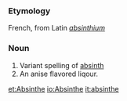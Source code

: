 ===Etymology===
French, from Latin ''[[absinthium]]''

===Noun===
#Variant spelling of [[absinth]]
#An anise flavored liqour.

{{wikipedia}}
[[et:Absinthe]]
[[io:Absinthe]]
[[it:absinthe]]